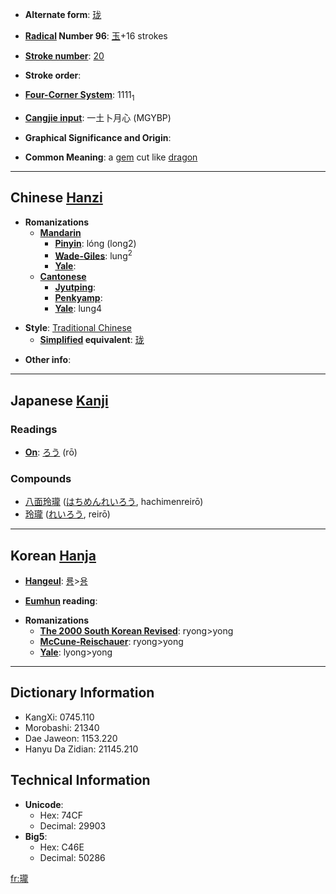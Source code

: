 * '''Alternate form''': [[珑]]

* '''[[Wiktionary:Chinese radical index| Radical]] Number 96''': [[Wiktionary:Chinese radical index 玉|玉]]+16 strokes

* '''[[Wiktionary:Chinese total strokes index|Stroke number]]''': [[Wiktionary:Chinese total strokes index 20|20]]

* '''Stroke order''': 

* '''[[Wiktionary:Chinese four corner index|Four-Corner System]]''': 1111<sub>1</sub>

* '''[[Wiktionary:Chinese Cangjie index|Cangjie input]]''': 一土卜月心 (MGYBP)

* '''Graphical Significance and Origin''': 

* '''Common Meaning''': a [[gem]] cut like [[dragon]]

----

== Chinese [[Hanzi]] ==

* '''Romanizations'''
** '''[[Mandarin]]'''
*** '''[[Pinyin]]''': lóng (long2)
*** '''[[Wade-Giles]]''': lung<sup>2</sup>
*** '''[[Yale]]''': 
** '''[[Cantonese]]'''
*** '''[[Jyutping]]''':
*** '''[[Penkyamp]]''': 
*** '''[[Yale]]''': lung4

* '''Style''': [[Traditional Chinese]] 
** '''[[Simplified Chinese|Simplified]] equivalent''': [[珑]]

* '''Other info''': 

----

== Japanese [[Kanji]] ==

===Readings===
* '''[[On]]''': [[ろう]] (rō)
===Compounds===
*[[八面玲瓏]] ([[はちめんれいろう]], hachimenreirō)
*[[玲瓏]] ([[れいろう]], reirō)
----

== Korean [[Hanja]] ==

* '''[[Hangeul]]''': [[룡]]>[[용]]

* '''[[Eumhun]] reading''': 

* '''Romanizations'''
** '''[[The 2000 South Korean Revised Romanization|The 2000 South Korean Revised]]''': ryong>yong
** '''[[McCune-Reischauer]]''': ryong>yong
** '''[[Yale]]''': lyong>yong

----

== Dictionary Information ==

* KangXi: 0745.110
* Morobashi: 21340
* Dae Jaweon: 1153.220
* Hanyu Da Zidian: 21145.210

== Technical Information ==

* '''Unicode''':
** Hex: 74CF
** Decimal: 29903
* '''Big5''':
** Hex: C46E
** Decimal: 50286

[[fr:瓏]]